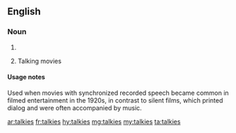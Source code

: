 ==English==

===Noun===
{{head|en|noun plural form}}

# {{plural of|talkie|lang=en}}
# {{label|en|dated}} Talking movies

====Usage notes====
Used when movies with synchronized recorded speech became common in filmed entertainment in the 1920s, in contrast to silent films, which printed dialog and were often accompanied by music.

[[ar:talkies]]
[[fr:talkies]]
[[hy:talkies]]
[[mg:talkies]]
[[my:talkies]]
[[ta:talkies]]